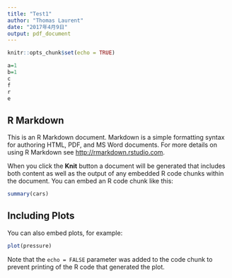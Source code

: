 ```yaml
---
title: "Test1"
author: "Thomas Laurent"
date: "2017年4月9日"
output: pdf_document
---
```


```r
knitr::opts_chunk$set(echo = TRUE)
```

```r
a=1
b=1
c
f
r
e
```


## R Markdown

This is an R Markdown document. Markdown is a simple formatting syntax for authoring HTML, PDF, and MS Word documents. For more details on using R Markdown see <http://rmarkdown.rstudio.com>.

When you click the **Knit** button a document will be generated that includes both content as well as the output of any embedded R code chunks within the document. You can embed an R code chunk like this:

```r
summary(cars)
```

## Including Plots

You can also embed plots, for example:

```r
plot(pressure)
```

Note that the `echo = FALSE` parameter was added to the code chunk to prevent printing of the R code that generated the plot.
